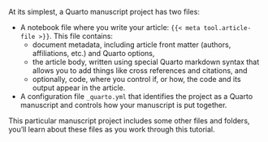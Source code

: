 At its simplest, a Quarto manuscript project has two files:

-   A notebook file where you write your article: `{{< meta tool.article-file >}}`. This file contains:
    -   document metadata, including article front matter (authors, affiliations, etc.) and Quarto options,
    -   the article body, written using special Quarto markdown syntax that allows you to add things like cross references and citations, and
    -   optionally, code, where you control if, or how, the code and its output appear in the article.
-   A configuration file `_quarto.yml` that identifies the project as a Quarto manuscript and controls how your manuscript is put together.

This particular manuscript project includes some other files and folders, you'll learn about these files as you work through this tutorial.

